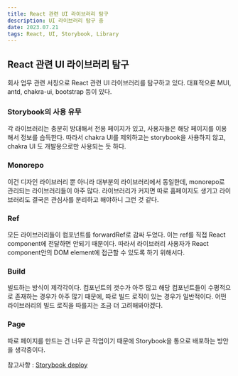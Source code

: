 ```yaml
---
title: React 관련 UI 라이브러리 탐구
description: UI 라이브러리 탐구 중
date: 2023.07.21
tags: React, UI, Storybook, Library
---
```


## React 관련 UI 라이브러리 탐구

회사 업무 관련 서칭으로 React 관련 UI 라이브러리를 탐구하고 있다.
대표적으론 MUI, antd, chakra-ui, bootstrap 등이 있다.

### Storybook의 사용 유무

각 라이브러리는 충분히 방대해서 전용 페이지가 있고, 사용자들은 해당 페이지를 이용해서 정보를 습득한다.
따라서 chakra UI를 제외하고는 storybook을 사용하지 않고, chakra UI 도 개발용으로만 사용되는 듯 하다.

### Monorepo

이건 디자인 라이브러리 뿐 아니라 대부분의 라이브러리에서 동일한데, monorepo로 관리되는 라이브러리들이 아주 많다.
라이브러리가 커지면 따로 홈페이지도 생기고 라이브러리도 결국은 관심사를 분리하고 해야하니 그런 것 같다.

### Ref

모든 라이브러리들이 컴포넌트를 forwardRef로 감싸 두었다.
이는 ref를 직접 React component에 전달하면 안되기 때문이다.
따라서 라이브러리 사용자가 React component안의 DOM element에 접근할 수 있도록 하기 위해서다.

### Build

빌드하는 방식이 제각각이다.
컴포넌트의 갯수가 아주 많고 해당 컴포넌트들이 수평적으로 존재하는 경우가 아주 많기 때문에, 따로 빌드 로직이 있는 경우가 일반적이다.
어떤 라이브러리의 빌드 로직을 따를지는 조금 더 고려해봐야겠다.

### Page

따로 페이지를 만드는 건 너무 큰 작업이기 때문에 Storybook을 통으로 배포하는 방안을 생각중이다.

참고사항 : [Storybook deploy](https://storybook.js.org/tutorials/intro-to-storybook/react/en/deploy/)
